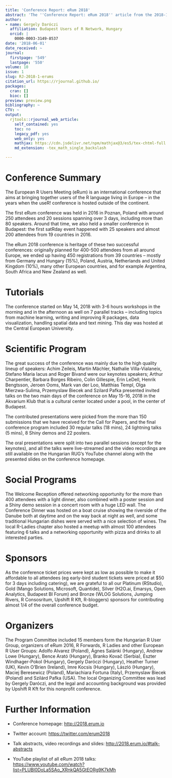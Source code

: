 ```yaml
---
title: 'Conference Report: eRum 2018'
abstract: 'The ''Conference Report: eRum 2018'' article from the 2018-1 issue.'
author:
- name: Gergely Daróczi
  affiliation: Budapest Users of R Network, Hungary
  orcid: |
    0000-0003-3149-8537
date: '2018-06-01'
date_received: ~
journal:
  firstpage: '549'
  lastpage: '550'
volume: 10
issue: 1
slug: RJ-2018-1-erums
citation_url: https://rjournal.github.io/
packages:
  cran: []
  bioc: []
preview: preview.png
bibliography: ~
CTV: ~
output:
  rjtools::rjournal_web_article:
    self_contained: yes
    toc: no
    legacy_pdf: yes
    web_only: yes
    mathjax: https://cdn.jsdelivr.net/npm/mathjax@3/es5/tex-chtml-full.js
    md_extension: -tex_math_single_backslash

---
```


::: article
# Conference Summary

The European R Users Meeting (eRum) is an international conference that
aims at bringing together users of the R language living in Europe -- in
the years when the useR! conference is hosted outside of the continent.

The first eRum conference was held in 2016 in Poznan, Poland with around
250 attendees and 20 sessions spanning over 3 days, including more than
80 speakers. Around that time, we also held a smaller conference in
Budapest: the first satRday event happened with 25 speakers and almost
200 attendees from 19 countries in 2016.

The eRum 2018 conference is heritage of these two successful
conferences: originally planned for 400-500 attendees from all around
Europe, we ended up having 450 registrations from 39 countries -- mostly
from Germany and Hungary (15%), Poland, Austria, Netherlands and United
Kingdom (10%), many other European countries, and for example Argentina,
South Africa and New Zealand as well.

# Tutorials

The conference started on May 14, 2018 with 3-6 hours workshops in the
morning and in the afternoon as well on 7 parallel tracks -- including
topics from machine learning, writing and improving R packages, data
visualization, handling spatial data and text mining. This day was
hosted at the Central European University.

# Scientific Program

The great success of the conference was mainly due to the high quality
lineup of speakers: Achim Zeileis, Martin Mächler, Nathalie
Villa-Vialaneix, Stefano Maria Iacus and Roger Bivand were our keynotes
speakers; Arthur Charpentier, Barbara Borges Ribeiro, Colin Gillespie,
Erin LeDell, Henrik Bengtsson, Jeroen Ooms, Mark van der Loo, Matthias
Templ, Olga Mierzwa-Sulima, Przemyslaw Biecek and Szilard Pafka
presented invited talks on the two main days of the conference on May
15-16, 2018 in the Akvarium Klub that is a cultural center located under
a pool, in the center of Budapest.

The contributed presentations were picked from the more than 150
submissions that we have received for the Call for Papers, and the final
conference program included 30 regular talks (18 mins), 24 lightning
talks (5 mins), 8 Shiny demos and 22 posters.

The oral presentations were split into two parallel sessions (except for
the keynotes), and all the talks were live-streamed and the video
recordings are still available on the Hungarian RUG's YouTube channel
along with the presented slides on the conference homepage.

# Social Programs

The Welcome Reception offered networking opportunity for the more than
400 attendees with a light dinner, also combined with a poster session
and a Shiny demo session in a concert room with a huge LED wall. The
Conference Dinner was hosted on a boat cruise showing the riverside of
the Danube both at daytime and on the way back at night as well, and
some traditional Hungarian dishes were served with a nice selection of
wines. The local R-Ladies chapter also hosted a meetup with almost 100
attendees featuring 6 talks and a networking opportunity with pizza and
drinks to all interested parties.

# Sponsors

As the conference ticket prices were kept as low as possible to make it
affordable to all attendees (eg early-bird student tickets were priced
at \$50 for 3 days including catering), we are grateful to all our
Platinum (RStudio), Gold (Mango Solutions, Microsoft, Quantide), Silver
(H2O.ai, Emarsys, Open Analytics, Budapest BI Forum) and Bronze (WLOG
Solutions, Jumping Rivers, R Consosritum, Upshift R Kft, R-bloggers)
sponsors for contributing almost 1/4 of the overall conference budget.

# Organizers

The Program Committee included 15 members form the Hungarian R User
Group, organizers of eRum 2016, R Forwards, R Ladies and other European
R User Groups: Adolfo Alvarez (Poland), Ágnes Salánki (Hungary), Andrew
Lowe (Hungary), Bence Arató (Hungary), Branko Kovač (Serbia), Eszter
Windhager-Pokol (Hungary), Gergely Daróczi (Hungary), Heather Turner
(UK), Kevin O'Brien (Ireland), Imre Kocsis (Hungary), László (Hungary),
Maciej Beresewicz (Poland), Mariachiara Fortuna (Italy), Przemyslaw
Biecek (Poland) and Szilárd Pafka (USA). The local Organizing Committee
was lead by Gergely Daróczi, and the legal and accounting background was
provided by Upshift R Kft for this nonprofit conference.

# Further Information

-   Conference homepage: <http://2018.erum.io>

-   Twitter account: <https://twitter.com/erum2018>

-   Talk abstracts, video recordings and slides:
    <http://2018.erum.io/#talk-abstracts>

-   YouTube playlist of all eRum 2018 talks:
    <https://www.youtube.com/watch?list=PLUBl0DoLa5SAo_XRnkQA5GtEORg9K7kMh>
:::
